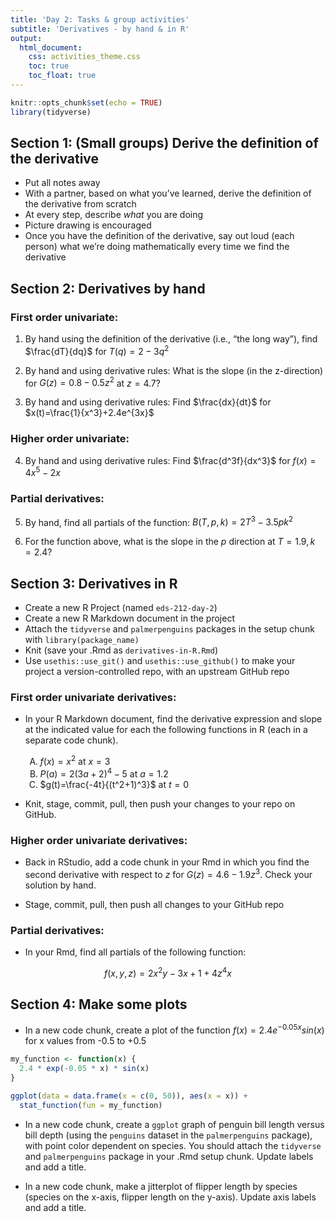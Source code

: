 ```yaml
---
title: 'Day 2: Tasks & group activities'
subtitle: 'Derivatives - by hand & in R'
output: 
  html_document:
    css: activities_theme.css
    toc: true
    toc_float: true
---
```


```r
knitr::opts_chunk$set(echo = TRUE)
library(tidyverse)
```

## Section 1: (Small groups) Derive the definition of the derivative

- Put all notes away
- With a partner, based on what you've learned, derive the definition of the derivative from scratch
- At every step, describe *what* you are doing
- Picture drawing is encouraged
- Once you have the definition of the derivative, say out loud (each person) what we're doing mathematically every time we find the derivative

## Section 2: Derivatives by hand

### First order univariate:

1. By hand using the definition of the derivative (i.e., "the long way"), find $\frac{dT}{dq}$ for $T(q)=2-3q^2$

2. By hand and using derivative rules: What is the slope (in the z-direction) for $G(z)=0.8-0.5z^2$ at $z = 4.7$?

3. By hand and using derivative rules: Find $\frac{dx}{dt}$ for $x(t)=\frac{1}{x^3}+2.4e^{3x}$


### Higher order univariate: 

4. By hand and using derivative rules: Find $\frac{d^3f}{dx^3}$ for $f(x)=4x^5-2x$

### Partial derivatives: 

5. By hand, find all partials of the function: $B(T,p,k)=2T^3-3.5pk^2$

6. For the function above, what is the slope in the $p$ direction at $T = 1.9, k = 2.4$?

## Section 3: Derivatives in R

- Create a new R Project (named `eds-212-day-2`)
- Create a new R Markdown document in the project
- Attach the `tidyverse` and `palmerpenguins` packages in the setup chunk with `library(package_name)`
- Knit (save your .Rmd as `derivatives-in-R.Rmd`)
- Use `usethis::use_git()` and `usethis::use_github()` to make your project a version-controlled repo, with an upstream GitHub repo

### First order univariate derivatives:

- In your R Markdown document, find the derivative expression and slope at the indicated value for each the following functions in R (each in a separate code chunk).

  A) $f(x)=x^2$ at $x = 3$
  B) $P(a)=2(3a+2)^4-5$ at $a = 1.2$
  C) $g(t)=\frac{-4t}{(t^2+1)^3}$ at $t = 0$

- Knit, stage, commit, pull, then push your changes to your repo on GitHub. 

### Higher order univariate derivatives: 

- Back in RStudio, add a code chunk in your Rmd in which you find the second derivative with respect to $z$ for $G(z)=4.6-1.9z^3$. Check your solution by hand.

- Stage, commit, pull, then push all changes to your GitHub repo

### Partial derivatives:

- In your Rmd, find all partials of the following function: 

$$f(x,y,z)=2x^2y-3x+1+4z^4x$$

## Section 4: Make some plots

- In a new code chunk, create a plot of the function $f(x) = 2.4e^{-0.05x}sin(x)$ for x values from -0.5 to +0.5

```r

my_function <- function(x) {
  2.4 * exp(-0.05 * x) * sin(x)
}

ggplot(data = data.frame(x = c(0, 50)), aes(x = x)) +
  stat_function(fun = my_function)
```

- In a new code chunk, create a `ggplot` graph of penguin bill length versus bill depth (using the `penguins` dataset in the `palmerpenguins` package), with point color dependent on species. You should attach the `tidyverse` and `palmerpenguins` package in your .Rmd setup chunk. Update labels and add a title.

- In a new code chunk, make a jitterplot of flipper length by species (species on the x-axis, flipper length on the y-axis). Update axis labels and add a title. 



